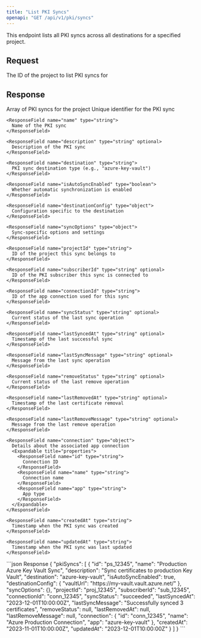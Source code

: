 ```yaml
---
title: "List PKI Syncs"
openapi: "GET /api/v1/pki/syncs"
---
```


<Info>
This endpoint lists all PKI syncs across all destinations for a specified project.
</Info>

## Request

<ParamField query="projectId" type="string" required>
  The ID of the project to list PKI syncs for
</ParamField>

## Response

<ResponseField name="pkiSyncs" type="array">
Array of PKI syncs for the project
  <Expandable title="properties">
    <ResponseField name="id" type="string">
      Unique identifier for the PKI sync
    </ResponseField>

    <ResponseField name="name" type="string">
      Name of the PKI sync
    </ResponseField>

    <ResponseField name="description" type="string" optional>
      Description of the PKI sync
    </ResponseField>

    <ResponseField name="destination" type="string">
      PKI sync destination type (e.g., "azure-key-vault")
    </ResponseField>

    <ResponseField name="isAutoSyncEnabled" type="boolean">
      Whether automatic synchronization is enabled
    </ResponseField>

    <ResponseField name="destinationConfig" type="object">
      Configuration specific to the destination
    </ResponseField>

    <ResponseField name="syncOptions" type="object">
      Sync-specific options and settings
    </ResponseField>

    <ResponseField name="projectId" type="string">
      ID of the project this sync belongs to
    </ResponseField>

    <ResponseField name="subscriberId" type="string" optional>
      ID of the PKI subscriber this sync is connected to
    </ResponseField>

    <ResponseField name="connectionId" type="string">
      ID of the app connection used for this sync
    </ResponseField>

    <ResponseField name="syncStatus" type="string" optional>
      Current status of the last sync operation
    </ResponseField>

    <ResponseField name="lastSyncedAt" type="string" optional>
      Timestamp of the last successful sync
    </ResponseField>

    <ResponseField name="lastSyncMessage" type="string" optional>
      Message from the last sync operation
    </ResponseField>

    <ResponseField name="removeStatus" type="string" optional>
      Current status of the last remove operation
    </ResponseField>

    <ResponseField name="lastRemovedAt" type="string" optional>
      Timestamp of the last certificate removal
    </ResponseField>

    <ResponseField name="lastRemoveMessage" type="string" optional>
      Message from the last remove operation
    </ResponseField>

    <ResponseField name="connection" type="object">
      Details about the associated app connection
      <Expandable title="properties">
        <ResponseField name="id" type="string">
          Connection ID
        </ResponseField>
        <ResponseField name="name" type="string">
          Connection name
        </ResponseField>
        <ResponseField name="app" type="string">
          App type
        </ResponseField>
      </Expandable>
    </ResponseField>

    <ResponseField name="createdAt" type="string">
      Timestamp when the PKI sync was created
    </ResponseField>

    <ResponseField name="updatedAt" type="string">
      Timestamp when the PKI sync was last updated
    </ResponseField>
  </Expandable>
</ResponseField>

<ResponseExample>
```json Response
{
  "pkiSyncs": [
    {
      "id": "ps_12345",
      "name": "Production Azure Key Vault Sync",
      "description": "Sync certificates to production Key Vault",
      "destination": "azure-key-vault",
      "isAutoSyncEnabled": true,
      "destinationConfig": {
        "vaultUrl": "https://my-vault.vault.azure.net/"
      },
      "syncOptions": {},
      "projectId": "proj_12345",
      "subscriberId": "sub_12345",
      "connectionId": "conn_12345",
      "syncStatus": "succeeded",
      "lastSyncedAt": "2023-12-01T10:00:00Z",
      "lastSyncMessage": "Successfully synced 3 certificates",
      "removeStatus": null,
      "lastRemovedAt": null,
      "lastRemoveMessage": null,
      "connection": {
        "id": "conn_12345",
        "name": "Azure Production Connection",
        "app": "azure-key-vault"
      },
      "createdAt": "2023-11-01T10:00:00Z",
      "updatedAt": "2023-12-01T10:00:00Z"
    }
  ]
}
```
</ResponseExample>